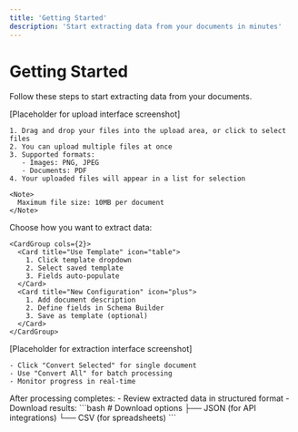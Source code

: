 ```yaml
---
title: 'Getting Started'
description: 'Start extracting data from your documents in minutes'
---
```


# Getting Started

Follow these steps to start extracting data from your documents.

<Steps>
  <Step title="Upload Your Documents">
    <Frame>
      [Placeholder for upload interface screenshot]
    </Frame>

    1. Drag and drop your files into the upload area, or click to select files
    2. You can upload multiple files at once
    3. Supported formats:
       - Images: PNG, JPEG
       - Documents: PDF
    4. Your uploaded files will appear in a list for selection

    <Note>
      Maximum file size: 10MB per document
    </Note>
  </Step>

  <Step title="Configure Extraction">
    Choose how you want to extract data:

    <CardGroup cols={2}>
      <Card title="Use Template" icon="table">
        1. Click template dropdown
        2. Select saved template
        3. Fields auto-populate
      </Card>
      <Card title="New Configuration" icon="plus">
        1. Add document description
        2. Define fields in Schema Builder
        3. Save as template (optional)
      </Card>
    </CardGroup>
  </Step>

  <Step title="Extract Data">
    <Frame>
      [Placeholder for extraction interface screenshot]
    </Frame>

    - Click "Convert Selected" for single document
    - Use "Convert All" for batch processing
    - Monitor progress in real-time
  </Step>

  <Step title="Review Results">
    After processing completes:
    - Review extracted data in structured format
    - Download results:
      ```bash
      # Download options
      ├── JSON (for API integrations)
      └── CSV (for spreadsheets)
      ```
  </Step>
</Steps> 
